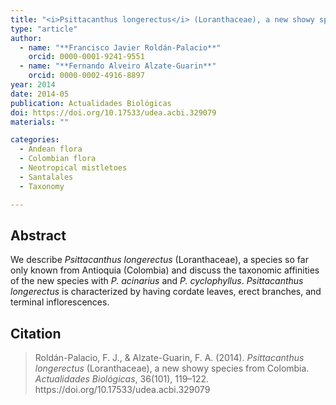 ```yaml
---
title: "<i>Psittacanthus longerectus</i> (Loranthaceae), a new showy species from Colombia"
type: "article"
author:
  - name: "**Francisco Javier Roldán-Palacio**"
    orcid: 0000-0001-9241-9551
  - name: "**Fernando Alveiro Alzate-Guarin**"
    orcid: 0000-0002-4916-8897
year: 2014
date: 2014-05
publication: Actualidades Biológicas
doi: https://doi.org/10.17533/udea.acbi.329079
materials: ""

categories:
  - Andean flora
  - Colombian flora
  - Neotropical mistletoes
  - Santalales
  - Taxonomy

---
```


## Abstract

We describe *Psittacanthus longerectus* (Loranthaceae), a species so far only known from Antioquia (Colombia) and discuss the taxonomic affinities of the new species with *P. acinarius* and *P. cyclophyllus*. *Psittacanthus longerectus* is characterized by having cordate leaves, erect branches, and terminal inflorescences.

## Citation

> Roldán-Palacio, F. J., & Alzate-Guarin, F. A. (2014). *Psittacanthus longerectus* (Loranthaceae), a new showy species from Colombia. *Actualidades Biológicas*, 36(101), 119–122. https://doi.org/10.17533/udea.acbi.329079
